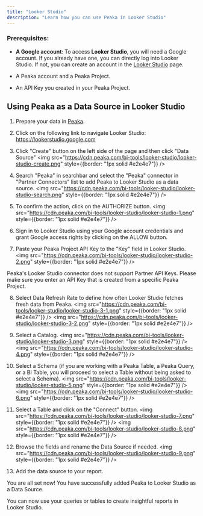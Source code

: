 ```yaml
---
title: "Looker Studio"
description: "Learn how you can use Peaka in Looker Studio"
---
```


### Prerequisites:
- **A Google account**: To access **Looker Studio**, you will need a Google account. If you already have one, you can directly log into Looker Studio. If not, you can create an account in the [Looker Studio](https://lookerstudio.google.com/) page.

- A Peaka account and a Peaka Project.

- An API Key you created in your Peaka Project.

## Using Peaka as a Data Source in Looker Studio

1) Prepare your data in [Peaka](https://peaka.studio).

2) Click on the following link to navigate Looker Studio: <a href="https://lookerstudio.google.com" target="_blank">https://lookerstudio.google.com</a>

3) Click "Create" button on the left side of the page and then click "Data Source"
<img src="https://cdn.peaka.com/bi-tools/looker-studio/looker-studio-create.png" style={{border: "1px solid #e2e4e7"}} />

4) Search "Peaka" in searchbar and select the "Peaka" connector in "Partner Connectors" list to add Peaka to Looker Studio as a data source.
<img src="https://cdn.peaka.com/bi-tools/looker-studio/looker-studio-search.png" style={{border: "1px solid #e2e4e7"}} />

5) To confirm the action, click on the AUTHORIZE button.
<img src="https://cdn.peaka.com/bi-tools/looker-studio/looker-studio-1.png" style={{border: "1px solid #e2e4e7"}} />

6) Sign in to Looker Studio using your Google account credentials and grant Google access rights by clicking on the ALLOW button.

7) Paste your Peaka Project API Key to the "Key" field in Looker Studio.
<img src="https://cdn.peaka.com/bi-tools/looker-studio/looker-studio-2.png" style={{border: "1px solid #e2e4e7"}} />

<Warning>
    Peaka's Looker Studio connector does not support Partner API Keys. Please make sure you enter an API Key that is created from a specific Peaka Project.
</Warning>

8) Select Data Refresh Rate to define how often Looker Studio fetches fresh data from Peaka.
<img src="https://cdn.peaka.com/bi-tools/looker-studio/looker-studio-3-1.png" style={{border: "1px solid #e2e4e7"}} />
<img src="https://cdn.peaka.com/bi-tools/looker-studio/looker-studio-3-2.png" style={{border: "1px solid #e2e4e7"}} />

9) Select a Catalog.
<img src="https://cdn.peaka.com/bi-tools/looker-studio/looker-studio-3.png" style={{border: "1px solid #e2e4e7"}} />
<img src="https://cdn.peaka.com/bi-tools/looker-studio/looker-studio-4.png" style={{border: "1px solid #e2e4e7"}} />

10) Select a Schema (if you are working with a Peaka Table, a Peaka Query, or a BI Table, you will proceed to select a Table without being asked to select a Schema).
<img src="https://cdn.peaka.com/bi-tools/looker-studio/looker-studio-5.png" style={{border: "1px solid #e2e4e7"}} />
<img src="https://cdn.peaka.com/bi-tools/looker-studio/looker-studio-6.png" style={{border: "1px solid #e2e4e7"}} />

11) Select a Table and click on the "Connect" button.
<img src="https://cdn.peaka.com/bi-tools/looker-studio/looker-studio-7.png" style={{border: "1px solid #e2e4e7"}} />
<img src="https://cdn.peaka.com/bi-tools/looker-studio/looker-studio-8.png" style={{border: "1px solid #e2e4e7"}} />

12) Browse the fields and rename the Data Source if needed.
<img src="https://cdn.peaka.com/bi-tools/looker-studio/looker-studio-9.png" style={{border: "1px solid #e2e4e7"}} />

13) Add the data source to your report.

You are all set now! You have successfully added Peaka to Looker Studio as a Data Source.

You can now use your queries or tables to create insightful reports in Looker Studio.